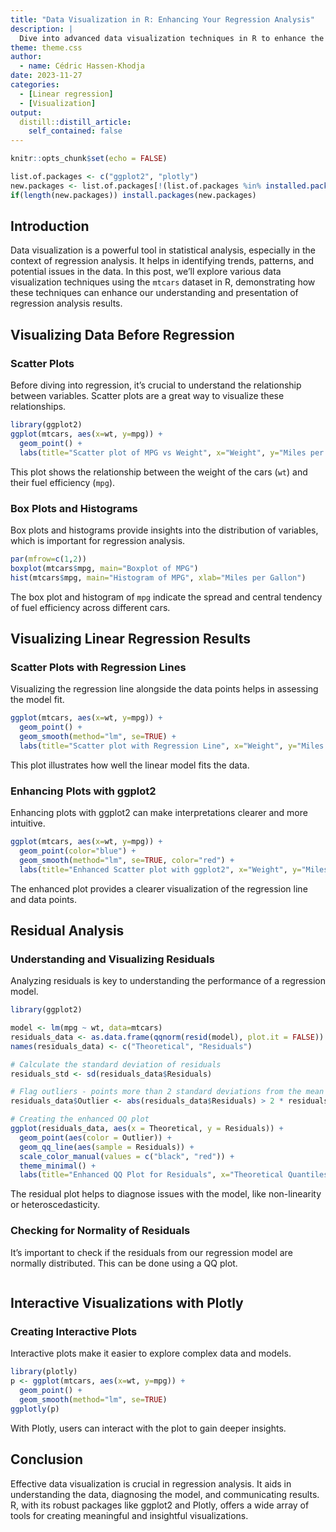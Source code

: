 ```yaml
---
title: "Data Visualization in R: Enhancing Your Regression Analysis"
description: |
  Dive into advanced data visualization techniques in R to enhance the interpretation of linear regression analysis results. Using the `mtcars` dataset, we explore how ggplot2 and plotly can provide deeper insights into regression models.
theme: theme.css
author:
  - name: Cédric Hassen-Khodja
date: 2023-11-27
categories: 
  - [Linear regression]
  - [Visualization]
output:
  distill::distill_article:
    self_contained: false
---
```


```r
knitr::opts_chunk$set(echo = FALSE)

list.of.packages <- c("ggplot2", "plotly")
new.packages <- list.of.packages[!(list.of.packages %in% installed.packages()[,"Package"])]
if(length(new.packages)) install.packages(new.packages)
```

## Introduction

Data visualization is a powerful tool in statistical analysis, especially in the context of regression analysis. It helps in identifying trends, patterns, and potential issues in the data. In this post, we'll explore various data visualization techniques using the `mtcars` dataset in R, demonstrating how these techniques can enhance our understanding and presentation of regression analysis results.

## Visualizing Data Before Regression

### Scatter Plots

Before diving into regression, it's crucial to understand the relationship between variables. Scatter plots are a great way to visualize these relationships.

```r
library(ggplot2)
ggplot(mtcars, aes(x=wt, y=mpg)) + 
  geom_point() +
  labs(title="Scatter plot of MPG vs Weight", x="Weight", y="Miles per Gallon")
```

This plot shows the relationship between the weight of the cars (`wt`) and their fuel efficiency (`mpg`).

### Box Plots and Histograms

Box plots and histograms provide insights into the distribution of variables, which is important for regression analysis.

```r
par(mfrow=c(1,2))
boxplot(mtcars$mpg, main="Boxplot of MPG")
hist(mtcars$mpg, main="Histogram of MPG", xlab="Miles per Gallon")
```

The box plot and histogram of `mpg` indicate the spread and central tendency of fuel efficiency across different cars.

## Visualizing Linear Regression Results

### Scatter Plots with Regression Lines

Visualizing the regression line alongside the data points helps in assessing the model fit.

```r
ggplot(mtcars, aes(x=wt, y=mpg)) + 
  geom_point() +
  geom_smooth(method="lm", se=TRUE) +
  labs(title="Scatter plot with Regression Line", x="Weight", y="Miles per Gallon")
```

This plot illustrates how well the linear model fits the data.

### Enhancing Plots with ggplot2

Enhancing plots with ggplot2 can make interpretations clearer and more intuitive.

```r
ggplot(mtcars, aes(x=wt, y=mpg)) + 
  geom_point(color="blue") +
  geom_smooth(method="lm", se=TRUE, color="red") +
  labs(title="Enhanced Scatter plot with ggplot2", x="Weight", y="Miles per Gallon")
```

The enhanced plot provides a clearer visualization of the regression line and data points.

## Residual Analysis

### Understanding and Visualizing Residuals

Analyzing residuals is key to understanding the performance of a regression model.

```r
library(ggplot2)

model <- lm(mpg ~ wt, data=mtcars)
residuals_data <- as.data.frame(qqnorm(resid(model), plot.it = FALSE))
names(residuals_data) <- c("Theoretical", "Residuals")

# Calculate the standard deviation of residuals
residuals_std <- sd(residuals_data$Residuals)

# Flag outliers - points more than 2 standard deviations from the mean
residuals_data$Outlier <- abs(residuals_data$Residuals) > 2 * residuals_std

# Creating the enhanced QQ plot
ggplot(residuals_data, aes(x = Theoretical, y = Residuals)) +
  geom_point(aes(color = Outlier)) +
  geom_qq_line(aes(sample = Residuals)) +
  scale_color_manual(values = c("black", "red")) +
  theme_minimal() +
  labs(title="Enhanced QQ Plot for Residuals", x="Theoretical Quantiles", y="Sample Quantiles")
```

The residual plot helps to diagnose issues with the model, like non-linearity or heteroscedasticity.

### Checking for Normality of Residuals


It's important to check if the residuals from our regression model are normally distributed. This can be done using a QQ plot.

```r

```

## Interactive Visualizations with Plotly

### Creating Interactive Plots

Interactive plots make it easier to explore complex data and models.

```r
library(plotly)
p <- ggplot(mtcars, aes(x=wt, y=mpg)) + 
  geom_point() +
  geom_smooth(method="lm", se=TRUE)
ggplotly(p)
```

With Plotly, users can interact with the plot to gain deeper insights.


## Conclusion

Effective data visualization is crucial in regression analysis. It aids in understanding the data, diagnosing the model, and communicating results. R, with its robust packages like ggplot2 and Plotly, offers a wide array of tools for creating meaningful and insightful visualizations.

